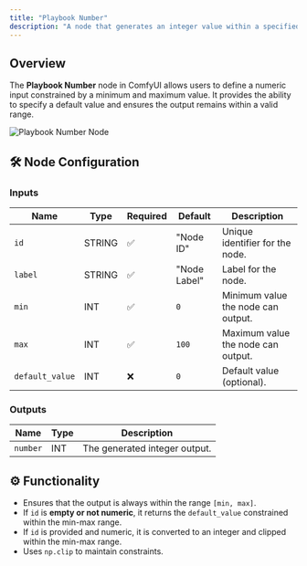 ```yaml
---
title: "Playbook Number"
description: "A node that generates an integer value within a specified range."
---
```


## Overview

The **Playbook Number** node in ComfyUI allows users to define a numeric input constrained by a minimum and maximum value. It provides the ability to specify a default value and ensures the output remains within a valid range.

![](../../images/ComfyUI/playbook_number.png "Playbook Number Node")

## 🛠️ Node Configuration

### **Inputs**
| Name            | Type    | Required | Default        | Description                          |
|----------------|--------|----------|----------------|--------------------------------------|
| `id`          | STRING | ✅        | "Node ID"      | Unique identifier for the node. |
| `label`       | STRING | ✅        | "Node Label"   | Label for the node. |
| `min`         | INT    | ✅        | `0`            | Minimum value the node can output. |
| `max`         | INT    | ✅        | `100`          | Maximum value the node can output. |
| `default_value` | INT    | ❌        | `0`            | Default value (optional). |

### **Outputs**
| Name     | Type  | Description                        |
|----------|------|------------------------------------|
| `number` | INT  | The generated integer output. |

## ⚙️ Functionality

- Ensures that the output is always within the range `[min, max]`.
- If `id` is **empty or not numeric**, it returns the `default_value` constrained within the min-max range.
- If `id` is provided and numeric, it is converted to an integer and clipped within the min-max range.
- Uses `np.clip` to maintain constraints.
